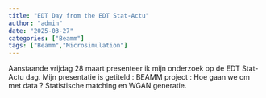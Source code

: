 ```yaml
---
title: "EDT Day from the EDT Stat-Actu"
author: "admin"
date: "2025-03-27"
categories: ["Beamm"]
tags: ["Beamm","Microsimulation"]
---
```


Aanstaande vrijdag 28 maart presenteer ik mijn onderzoek op de EDT Stat-Actu dag. Mijn presentatie is getiteld : 
BEAMM project : Hoe gaan we om met data ? Statistische matching en WGAN generatie.